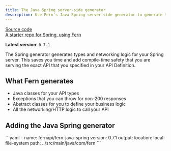 ```yaml
---
title: The Java Spring server-side generator 
description: Use Fern's Java Spring server-side generator to generate types and networking logic for your back end.
---
```


[Source code](https://github.com/fern-api/fern/tree/main/generators/java)<br />
[A starter repo for Spring, using Fern](https://github.com/fern-api/spring-starter/)

**Latest version**: `0.7.1`

The Spring generator generates types and networking logic for your Spring server. This saves you time and add compile-time safety that you are serving the exact API that you specified in your API Definition.

## What Fern generates

- Java classes for your API types
- Exceptions that you can throw for non-200 responses
- Abstract classes for you to define your business logic
- All the networking/HTTP logic to call your API

## Adding the Java Spring generator

<CodeBlock title="generators.yml">
```yaml
- name: fernapi/fern-java-spring
  version: 0.7.1
  output:
    location: local-file-system
    path: ../src/main/java/com/fern
```
</CodeBlock>
